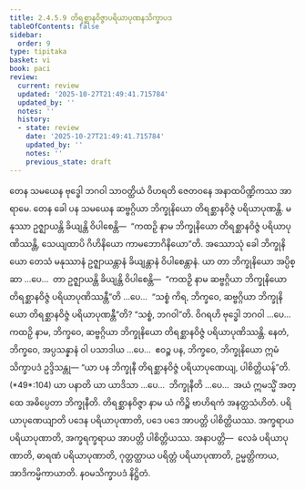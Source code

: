 ```yaml
---
title: 2.4.5.9 တိရစ္ဆာနဝိဇ္ဇာပရိယာပုဏနသိက္ခာပဒ
tableOfContents: false
sidebar:
  order: 9
type: tipitaka
basket: vi
book: paci
review:
  current: review
  updated: '2025-10-27T21:49:41.715784'
  updated_by: ''
  notes: ''
  history:
  - state: review
    date: '2025-10-27T21:49:41.715784'
    updated_by: ''
    notes: ''
    previous_state: draft
---
```



<ReviewStatus review={frontmatter.review} showDetails={true} />

<HypothesisAnnotation frontmatter={frontmatter} />

<DynamicBreadcrumb />

<Division number="1013" book="paci" e="ch" v="2" p="401">

<Paragraph number="3071" book="paci">
တေန သမယေန ဗုဒ္ဓေါ ဘဂဝါ သာဝတ္ထိယံ ဝိဟရတိ ဇေတဝနေ အနာထပိဏ္ဍိကဿ အာရာမေ. တေန ခေါ ပန သမယေန ဆဗ္ဗဂ္ဂိယာ ဘိက္ခုနိယော တိရစ္ဆာနဝိဇ္ဇံ ပရိယာပုဏန္တိ. မနုဿာ ဥဇ္ဈာယန္တိ ခိယျန္တိ ဝိပါစေန္တိ—  “ကထဉှိ နာမ ဘိက္ခုနိယော တိရစ္ဆာနဝိဇ္ဇံ ပရိယာပုဏိဿန္တိ, သေယျထာပိ ဂိဟိနိယော ကာမဘောဂိနိယော”တိ.
</Paragraph>

<Paragraph number="3072" book="paci">
အဿောသုံ ခေါ ဘိက္ခုနိယော တေသံ မနုဿာနံ ဥဇ္ဈာယန္တာနံ ခိယျန္တာနံ ဝိပါစေန္တာနံ. ယာ တာ ဘိက္ခုနိယော အပ္ပိစ္ဆာ …ပေ…  တာ ဥဇ္ဈာယန္တိ ခိယျန္တိ ဝိပါစေန္တိ—  “ကထဉှိ နာမ ဆဗ္ဗဂ္ဂိယာ ဘိက္ခုနိယော တိရစ္ဆာနဝိဇ္ဇံ ပရိယာပုဏိဿန္တီ”တိ …ပေ…  “သစ္စံ ကိရ, ဘိက္ခဝေ, ဆဗ္ဗဂ္ဂိယာ ဘိက္ခုနိယော တိရစ္ဆာနဝိဇ္ဇံ ပရိယာပုဏန္တီ”တိ? “သစ္စံ, ဘဂဝါ”တိ. ဝိဂရဟိ ဗုဒ္ဓေါ ဘဂဝါ …ပေ…  ကထဉှိ နာမ, ဘိက္ခဝေ, ဆဗ္ဗဂ္ဂိယာ ဘိက္ခုနိယော တိရစ္ဆာနဝိဇ္ဇံ ပရိယာပုဏိဿန္တိ. နေတံ, ဘိက္ခဝေ, အပ္ပသန္နာနံ ဝါ ပသာဒါယ …ပေ…  ဧဝဉ္စ ပန, ဘိက္ခဝေ, ဘိက္ခုနိယော ဣမံ သိက္ခာပဒံ ဥဒ္ဒိသန္တု—
</Paragraph>

</Division>
<Division number="1014" book="paci" e="ch" v="2" p="401">

<Paragraph number="3073" book="paci">
<Emphasis>“ယာ ပန ဘိက္ခုနီ တိရစ္ဆာနဝိဇ္ဇံ ပရိယာပုဏေယျ, ပါစိတ္တိယန်”</Emphasis>တိ. (*49*:<Emphasis>104</Emphasis>)
</Paragraph>

</Division>
<Division number="1015" book="paci" e="ch" v="2" p="401">

<Paragraph number="3074" book="paci">
<Emphasis>ယာ ပနာ</Emphasis>တိ ယာ ယာဒိသာ …ပေ…  <Emphasis>ဘိက္ခုနီ</Emphasis>တိ …ပေ…  အယံ ဣမသ္မိံ အတ္ထေ အဓိပ္ပေတာ ဘိက္ခုနီတိ.
</Paragraph>

<Paragraph number="3075" book="paci">
<Emphasis>တိရစ္ဆာနဝိဇ္ဇာ</Emphasis> နာမ ယံ ကိဉ္စိ ဗာဟိရကံ အနတ္ထသံဟိတံ.
</Paragraph>

<Paragraph number="3076" book="paci">
<Emphasis>ပရိယာပုဏေယျာ</Emphasis>တိ ပဒေန ပရိယာပုဏာတိ, ပဒေ ပဒေ အာပတ္တိ ပါစိတ္တိယဿ. အက္ခရာယ ပရိယာပုဏာတိ, အက္ခရက္ခရာယ အာပတ္တိ ပါစိတ္တိယဿ.
</Paragraph>

</Division>
<Division number="1016" book="paci" e="ch" v="2" p="402">

<Paragraph number="3077" book="paci">
အနာပတ္တိ—  လေခံ ပရိယာပုဏာတိ, ဓာရဏံ ပရိယာပုဏာတိ, ဂုတ္တတ္ထာယ ပရိတ္တံ ပရိယာပုဏာတိ, ဥမ္မတ္တိကာယ, အာဒိကမ္မိကာယာတိ.

</Paragraph>
</Division>

<Paragraph number="3078" type="center" book="paci">
နဝမသိက္ခာပဒံ နိဋ္ဌိတံ.
</Paragraph>